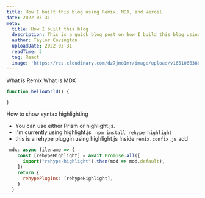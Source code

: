 ```yaml
---
title: How I built this blog using Remix, MDX, and Vercel
date: 2022-03-31
meta: 
  title: How I built this blog
  description: This is a quick blog post on how I build this blog using Remix, MDX, and Vercel
  author: Taylor Covington
  uploadDate: 2022-03-31
  readTime: 5
  tag: React
  image: 'https://res.cloudinary.com/dz7jmo1mr/image/upload/v1651066386/pexels-fauxels-3184306_yns3dt.jpg'
---
```


<div className="prose lg:prose-xl">
<PostHeading  title={attributes.title} tag={'React'} />

What is Remix
What is MDX


```js
function helloWorld() {

}
```

How to show syntax highlighting
- You can use either Prism or highlight.js.
- I'm currently using highlight.js 
` npm install rehype-highlight`
- this is a rehype pluggin  using highlight.js
Inside `remix.confix.js` add

```js
 mdx: async filename => {
    const [rehypeHighlight] = await Promise.all([
      import("rehype-highlight").then(mod => mod.default),
    ])
    return {
      rehypePlugins: [rehypeHighlight],
    }
  }
```
</div>